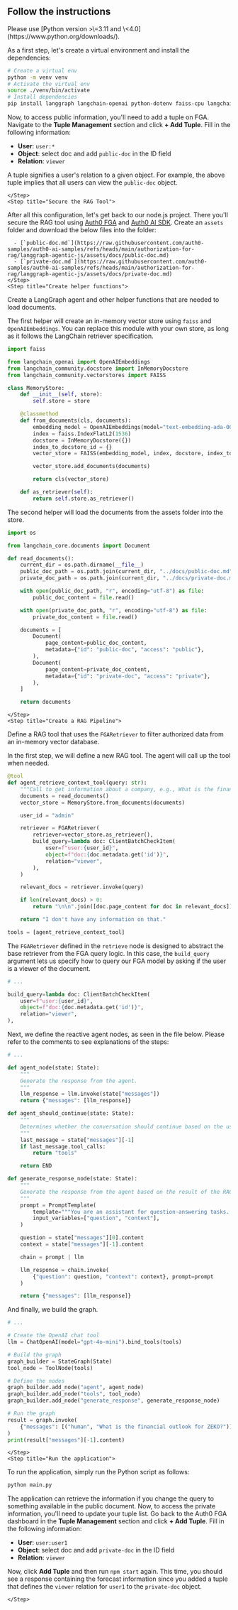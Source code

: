 ## Follow the instructions

<div id="manual-steps">
  <Steps>
    <Step title="Install dependencies">
Please use [Python version >\=3.11 and \<4.0](https://www.python.org/downloads/).

As a first step, let's create a virtual environment and install the dependencies:

```bash wrap lines
# Create a virtual env
python -m venv venv
# Activate the virtual env
source ./venv/bin/activate
# Install dependencies
pip install langgraph langchain-openai python-dotenv faiss-cpu langchain-community auth0-ai-langchain langgraph-prebuilt
```


<SetupFGAStore />

Now, to access public information, you'll need to add a tuple on FGA. Navigate to the **Tuple Management** section and click **\+ Add Tuple**. Fill in the following information:

- **User**: `user:*`
- **Object**: select doc and add `public-doc` in the ID field
- **Relation**: `viewer`

A tuple signifies a user's relation to a given object. For example, the above tuple implies that all users can view the `public-doc` object.

    </Step>
    <Step title="Secure the RAG Tool">
After all this configuration, let's get back to our node.js project. There you'll secure the RAG tool using [Auth0 FGA](https://auth0.com/fine-grained-authorization) and [Auth0 AI SDK](https://github.com/auth0-lab/auth0-ai-python).
    </Step>
    <Step title="Get the assets">
      Create an `assets` folder and download the below files into the folder:

      - [`public-doc.md`](https://raw.githubusercontent.com/auth0-samples/auth0-ai-samples/refs/heads/main/authorization-for-rag/langgraph-agentic-js/assets/docs/public-doc.md)
      - [`private-doc.md`](https://raw.githubusercontent.com/auth0-samples/auth0-ai-samples/refs/heads/main/authorization-for-rag/langgraph-agentic-js/assets/docs/private-doc.md)
    </Step>
    <Step title="Create helper functions">
Create a LangGraph agent and other helper functions that are needed to load documents.

The first helper will create an in-memory vector store using `faiss` and `OpenAIEmbeddings`. You can replace this module with your own store, as long as it follows the LangChain retriever specification.

```py helpers/memory_store.py wrap lines
import faiss

from langchain_openai import OpenAIEmbeddings
from langchain_community.docstore import InMemoryDocstore
from langchain_community.vectorstores import FAISS

class MemoryStore:
    def __init__(self, store):
        self.store = store

    @classmethod
    def from_documents(cls, documents):
        embedding_model = OpenAIEmbeddings(model="text-embedding-ada-002")
        index = faiss.IndexFlatL2(1536)
        docstore = InMemoryDocstore({})
        index_to_docstore_id = {}
        vector_store = FAISS(embedding_model, index, docstore, index_to_docstore_id)

        vector_store.add_documents(documents)

        return cls(vector_store)

    def as_retriever(self):
        return self.store.as_retriever()
```

The second helper will load the documents from the assets folder into the store.

```py helpers/read_documents.py wrap lines
import os

from langchain_core.documents import Document

def read_documents():
    current_dir = os.path.dirname(__file__)
    public_doc_path = os.path.join(current_dir, "../docs/public-doc.md")
    private_doc_path = os.path.join(current_dir, "../docs/private-doc.md")

    with open(public_doc_path, "r", encoding="utf-8") as file:
        public_doc_content = file.read()

    with open(private_doc_path, "r", encoding="utf-8") as file:
        private_doc_content = file.read()

    documents = [
        Document(
            page_content=public_doc_content,
            metadata={"id": "public-doc", "access": "public"},
        ),
        Document(
            page_content=private_doc_content,
            metadata={"id": "private-doc", "access": "private"},
        ),
    ]

    return documents
```
    </Step>
    <Step title="Create a RAG Pipeline">
Define a RAG tool that uses the `FGARetriever` to filter authorized data from an in-memory vector database.

In the first step, we will define a new RAG tool. The agent will call up the tool when needed.

```py main.py wrap lines
@tool
def agent_retrieve_context_tool(query: str):
    """Call to get information about a company, e.g., What is the financial outlook for ZEKO?"""
    documents = read_documents()
    vector_store = MemoryStore.from_documents(documents)

    user_id = "admin"

    retriever = FGARetriever(
        retriever=vector_store.as_retriever(),
        build_query=lambda doc: ClientBatchCheckItem(
            user=f"user:{user_id}",
            object=f"doc:{doc.metadata.get('id')}",
            relation="viewer",
        ),
    )

    relevant_docs = retriever.invoke(query)

    if len(relevant_docs) > 0:
        return "\n\n".join([doc.page_content for doc in relevant_docs])

    return "I don't have any information on that."

tools = [agent_retrieve_context_tool]
```

The `FGARetriever` defined in the `retrieve` node is designed to abstract the base retriever from the FGA query logic. In this case, the `build_query` argument lets us specify how to query our FGA model by asking if the user is a viewer of the document.

```py main.py wrap lines
# ...

build_query=lambda doc: ClientBatchCheckItem(
    user=f"user:{user_id}",
    object=f"doc:{doc.metadata.get('id')}",
    relation="viewer",
),
```

Next, we define the reactive agent nodes, as seen in the file below. Please refer to the comments to see explanations of the steps:

```py main.py wrap lines
# ...

def agent_node(state: State):
    """
    Generate the response from the agent.
    """
    llm_response = llm.invoke(state["messages"])
    return {"messages": [llm_response]}

def agent_should_continue(state: State):
    """
    Determines whether the conversation should continue based on the user input.
    """
    last_message = state["messages"][-1]
    if last_message.tool_calls:
        return "tools"

    return END

def generate_response_node(state: State):
    """
    Generate the response from the agent based on the result of the RAG tool.
    """
    prompt = PromptTemplate(
        template="""You are an assistant for question-answering tasks. Use the following pieces of retrieved-context to answer the question. If you don't know the answer, just say that you don't know. Use three sentences maximum and keep the answer concise. Question: {question}. Context: {context}. Answer:""",
        input_variables=["question", "context"],
    )

    question = state["messages"][0].content
    context = state["messages"][-1].content

    chain = prompt | llm

    llm_response = chain.invoke(
        {"question": question, "context": context}, prompt=prompt
    )

    return {"messages": [llm_response]}
```

And finally, we build the graph.

```py main.py wrap lines
# ...

# Create the OpenAI chat tool
llm = ChatOpenAI(model="gpt-4o-mini").bind_tools(tools)

# Build the graph
graph_builder = StateGraph(State)
tool_node = ToolNode(tools)

# Define the nodes
graph_builder.add_node("agent", agent_node)
graph_builder.add_node("tools", tool_node)
graph_builder.add_node("generate_response", generate_response_node)

# Run the graph
result = graph.invoke(
    {"messages": [("human", "What is the financial outlook for ZEKO?")]}
)
print(result["messages"][-1].content)
```
    </Step>
    <Step title="Run the application">
To run the application, simply run the Python script as follows:

```bash wrap lines
python main.py
```

The application can retrieve the information if you change the query to something available in the public document. Now, to access the private information, you'll need to update your tuple list. Go back to the Auth0 FGA dashboard in the **Tuple Management** section and click **\+ Add Tuple**. Fill in the following information:

- **User**: `user:user1`
- **Object**: select doc and add `private-doc` in the ID field
- **Relation**: `viewer`

Now, click **Add Tuple** and then run `npm start` again. This time, you should see a response containing the forecast information since you added a tuple that defines the `viewer` relation for `user1` to the `private-doc` object.

    </Step>
  </Steps>
</div>

